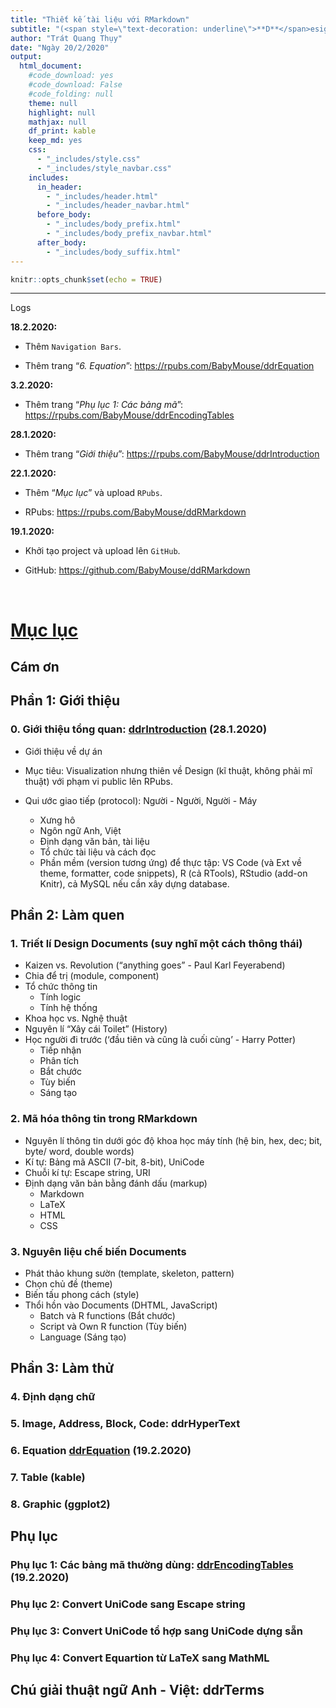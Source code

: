 ```yaml
---
title: "Thiết kế tài liệu với RMarkdown"
subtitle: "(<span style=\"text-decoration: underline\">**D**</span>esign <span style=\"text-decoration: underline\">**D**</span>ocuments with <span style=\"text-decoration: underline\">**RMarkdown**</span>)"
author: "Trát Quang Thụy"
date: "Ngày 20/2/2020"
output: 
  html_document: 
    #code_download: yes
    #code_download: False
    #code_folding: null
    theme: null
    highlight: null
    mathjax: null
    df_print: kable
    keep_md: yes
    css:
      - "_includes/style.css"
      - "_includes/style_navbar.css"
    includes:
      in_header:
        - "_includes/header.html"
        - "_includes/header_navbar.html"
      before_body:
        - "_includes/body_prefix.html"
        - "_includes/body_prefix_navbar.html"
      after_body:
        - "_includes/body_suffix.html"
---
```


```r
knitr::opts_chunk$set(echo = TRUE)
```

---

<div class="logs">
<div class="logs-caption">Logs</div>
<div class="logs-content scroll">
**18.2.2020:**

- Thêm `Navigation Bars`.

- Thêm trang "*6. Equation*": <a target="_parent" href="https://rpubs.com/BabyMouse/ddrEquation">https://rpubs.com/BabyMouse/ddrEquation</a>

**3.2.2020:**

- Thêm trang "*Phụ lục 1: Các bảng mã*": <a target="_parent" href="https://rpubs.com/BabyMouse/ddrEncodingTables">https://rpubs.com/BabyMouse/ddrEncodingTables</a>

**28.1.2020:**

- Thêm trang "*Giới thiệu*": <a target="_parent" href="https://rpubs.com/BabyMouse/ddrIntroduction">https://rpubs.com/BabyMouse/ddrIntroduction</a>

**22.1.2020:**

- Thêm "*Mục lục*" và upload `RPubs`.

- RPubs: <a target="_parent" href="https://rpubs.com/BabyMouse/ddRMarkdown">https://rpubs.com/BabyMouse/ddRMarkdown</a>

**19.1.2020:**

- Khởi tạo project và upload lên `GitHub`.

- GitHub: <a target="_parent" href="https://github.com/BabyMouse/ddRMarkdown">https://github.com/BabyMouse/ddRMarkdown</a>

</div></div>
<br/>

# **<a target="_parent" href="https://rpubs.com/BabyMouse/ddRMarkdown">Mục lục</a>**

## **Cám ơn**

## **Phần 1:** Giới thiệu

### 0. Giới thiệu tổng quan: <a target="_parent" href="https://rpubs.com/BabyMouse/ddrIntroduction">ddrIntroduction</a> (<span class="update">28.1.2020</span>)

* Giới thiệu về dự án
	
* Mục tiêu: Visualization nhưng thiên về Design (kĩ thuật, không phải mĩ thuật) với phạm vi public lên RPubs.
	
* Qui ước giao tiếp (protocol): Người - Người, Người - Máy
	
	* Xưng hô
	* Ngôn ngữ Anh, Việt
	* Định dạng văn bản, tài liệu
	* Tổ chức tài liệu và cách đọc
	* Phần mềm (version tương ứng) để thực tập: VS Code (và Ext về theme, formatter, code snippets), R (cả RTools), RStudio (add-on Knitr), cả MySQL nếu cần xây dựng database.

## Phần 2: Làm quen

### 1. Triết lí Design Documents (suy nghĩ một cách thông thái)

* Kaizen vs. Revolution ("anything goes" - Paul Karl Feyerabend)
* Chia để trị (module, component)
* Tổ chức thông tin 
	* Tính logic
	* Tính hệ thống
* Khoa học vs. Nghệ thuật
* Nguyên lí "Xây cái Toilet" (History)
* Học người đi trước ('đầu tiên và cũng là cuối cùng' - Harry Potter)
	- Tiếp nhận
	- Phân tích
	- Bắt chước
	- Tùy biến 
	- Sáng tạo 

### 2. Mã hóa thông tin trong RMarkdown 

* Nguyên lí thông tin dưới góc độ khoa học máy tính (hệ bin, hex, dec; bit, byte/ word, double words)
* Kí tự: Bảng mã ASCII (7-bit, 8-bit), UniCode
* Chuỗi kí tự: Escape string, URI
* Định dạng văn bản bằng đánh dấu (markup)
	* Markdown
	* LaTeX
	* HTML
	* CSS

### 3. Nguyên liệu chế biến Documents

* Phát thảo khung sườn (template, skeleton, pattern)
* Chọn chủ đề (theme)
* Biến tấu phong cách (style)
* Thổi hồn vào Documents (DHTML, JavaScript)
	* Batch và R functions (Bắt chước)
	* Script và Own R function (Tùy biến)
	* Language (Sáng tạo)

## Phần 3: Làm thử

### 4. Định dạng chữ

### 5. Image, Address, Block, Code: ddrHyperText

### 6. Equation <a target="_parent" href="https://rpubs.com/BabyMouse/ddrEquation">ddrEquation</a> (<span class="update">19.2.2020</span>)

### 7. Table (kable)

### 8. Graphic (ggplot2)

## Phụ lục

### Phụ lục 1: Các bảng mã thường dùng: <a target="_parent" href="https://rpubs.com/BabyMouse/ddrEncodingTables">ddrEncodingTables</a> (<span class="update">19.2.2020</span>)

### Phụ lục 2: Convert UniCode sang Escape string

### Phụ lục 3: Convert UniCode tổ hợp sang UniCode dựng sẵn 

### Phụ lục 4: Convert Equartion từ LaTeX sang MathML

## Chú giải thuật ngữ Anh - Việt: ddrTerms

<br/><br/><br/><br/>

